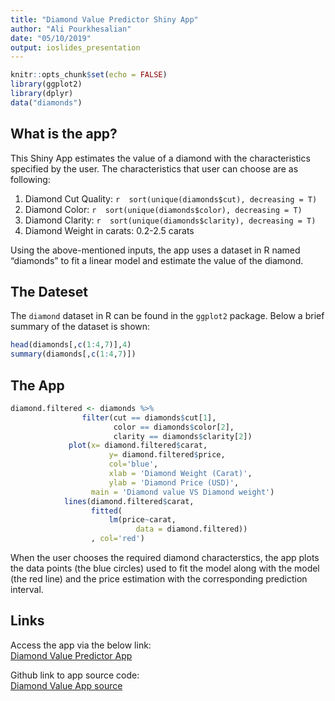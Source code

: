 ```yaml
---
title: "Diamond Value Predictor Shiny App"
author: "Ali Pourkhesalian"
date: "05/10/2019"
output: ioslides_presentation
---
```


```r
knitr::opts_chunk$set(echo = FALSE)
library(ggplot2)
library(dplyr)
data("diamonds")

```

## What is the app?

This Shiny App estimates the value of a diamond with the characteristics specified by the user. The characteristics that user can choose are as following:  

1. Diamond Cut Quality: `r  sort(unique(diamonds$cut), decreasing = T)`  
2. Diamond Color: `r  sort(unique(diamonds$color), decreasing = T)`  
3. Diamond Clarity: `r  sort(unique(diamonds$clarity), decreasing = T)`  
4. Diamond Weight in carats: 0.2-2.5 carats  

Using the above-mentioned inputs, the app uses a dataset in R named "diamonds" to fit a linear model and estimate the value of the diamond.  


## The Dateset

The `diamond` dataset in R can be found in the `ggplot2` package. Below a brief summary of the dataset is shown:  


```r
head(diamonds[,c(1:4,7)],4)
summary(diamonds[,c(1:4,7)])
```

## The App 

```r
diamond.filtered <- diamonds %>%
                filter(cut == diamonds$cut[1],
                       color == diamonds$color[2],
                       clarity == diamonds$clarity[2])
             plot(x= diamond.filtered$carat, 
                      y= diamond.filtered$price, 
                      col='blue',
                      xlab = 'Diamond Weight (Carat)',
                      ylab = 'Diamond Price (USD)',
                  main = 'Diamond value VS Diamond weight')
            lines(diamond.filtered$carat, 
                  fitted(
                      lm(price~carat, 
                            data = diamond.filtered))
                  , col='red')

```
When the user chooses the required diamond characterstics, the app plots the data points (the blue circles) used to fit the model along with the model (the red line) and the price estimation with the corresponding prediction interval.


## Links 

Access the app via the below link:  
[Diamond Value Predictor App](https://pourkhesalian.shinyapps.io/DiamondPricePredictor/)

Github link to app source code:  
[Diamond Value App source](https://github.com/pourkhesalian/Shiny-Application-and-Reproducible-Pitch)
